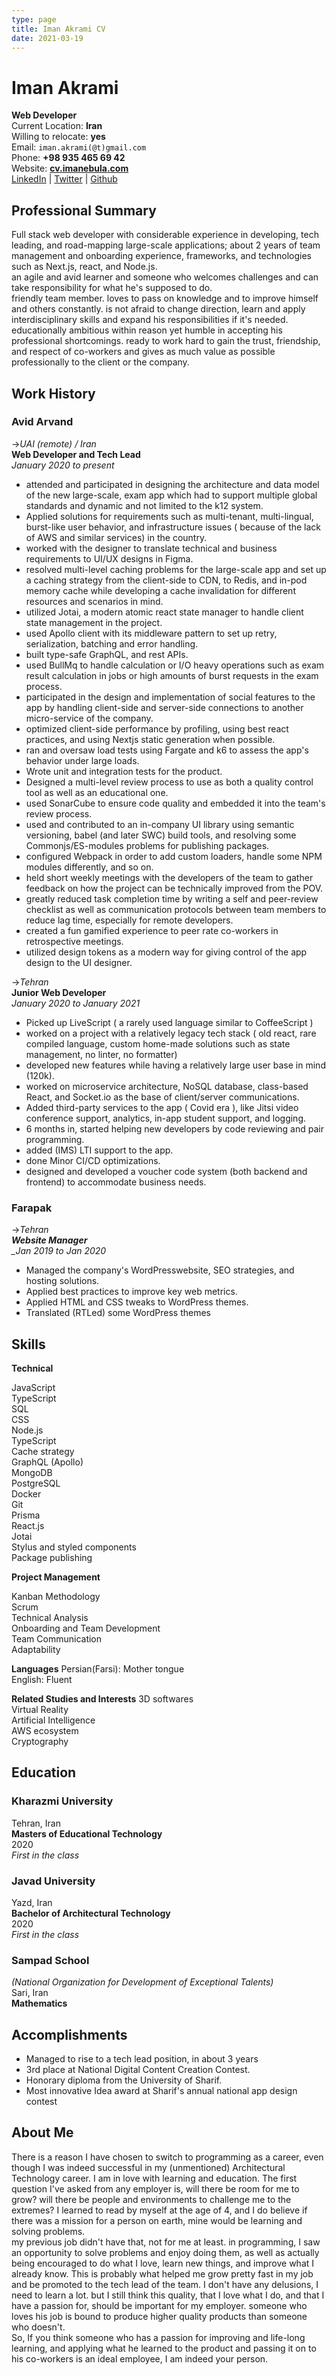 ```yaml
---
type: page
title: Iman Akrami CV
date: 2021-03-19
---
```


# **Iman Akrami**

**Web Developer** <br/>
Current Location: **Iran** <br/>
Willing to relocate: **yes** <br/>
Email: `iman.akrami(@t)gmail.com` <br/>
Phone: **+98 935 465 69 42** <br/>
Website: **[cv.imanebula.com](https://cv.imanebula.com)** <br/>
[LinkedIn](https://linkedin.com/in/imanakrami/) | [Twitter](https://twitter.com/ImanAkrami) | [Github](https://github.com/ImanAkrami)

## Professional Summary

Full stack web developer with considerable experience in developing, tech leading, and road-mapping large-scale applications; about 2 years of team management and onboarding experience, frameworks, and technologies such as Next.js, react, and Node.js. <br/>
an agile and avid learner and someone who welcomes challenges and can take responsibility for what he's supposed to do. <br/>
friendly team member. loves to pass on knowledge and to improve himself and others constantly. is not afraid to change direction, learn and apply interdisciplinary skills and expand his responsibilities if it's needed. educationally ambitious within reason yet humble in accepting his professional shortcomings. ready to work hard to gain the trust, friendship, and respect of co-workers and gives as much value as possible professionally to the client or the company. <br/>

## Work History

### Avid Arvand

->_UAI (remote) / Iran_ <br/>
**Web Developer and Tech Lead** <br/>
_January 2020 to present_ <br/>

- attended and participated in designing the architecture and data model of the new large-scale, exam app which had to support multiple global standards and dynamic and not limited to the k12 system.
- Applied solutions for requirements such as multi-tenant, multi-lingual, burst-like user behavior, and infrastructure issues ( because of the lack of AWS and similar services) in the country.
- worked with the designer to translate technical and business requirements to UI/UX designs in Figma.
- resolved multi-level caching problems for the large-scale app and set up a caching strategy from the client-side to CDN, to Redis, and in-pod memory cache while developing a cache invalidation for different resources and scenarios in mind.
- utilized Jotai, a modern atomic react state manager to handle client state management in the project.
- used Apollo client with its middleware pattern to set up retry, serialization, batching and error handling.
- built type-safe GraphQL, and rest APIs.
- used BullMq to handle calculation or I/O heavy operations such as exam result calculation in jobs or high amounts of burst requests in the exam process.
- participated in the design and implementation of social features to the app by handling client-side and server-side connections to another micro-service of the company.
- optimized client-side performance by profiling, using best react practices, and using Nextjs static generation when possible.
- ran and oversaw load tests using Fargate and k6 to assess the app's behavior under large loads.
- Wrote unit and integration tests for the product.
- Designed a multi-level review process to use as both a quality control tool as well as an educational one.
- used SonarCube to ensure code quality and embedded it into the team's review process.
- used and contributed to an in-company UI library using semantic versioning, babel (and later SWC) build tools, and resolving some Commonjs/ES-modules problems for publishing packages.
- configured Webpack in order to add custom loaders, handle some NPM modules differently, and so on.
- held short weekly meetings with the developers of the team to gather feedback on how the project can be technically improved from the POV.
- greatly reduced task completion time by writing a self and peer-review checklist as well as communication protocols between team members to reduce lag time, especially for remote developers.
- created a fun gamified experience to peer rate co-workers in retrospective meetings.
- utilized design tokens as a modern way for giving control of the app design to the UI designer.

->_Tehran_ <br/>
**Junior Web Developer** <br/>
_January 2020 to January 2021_ <br/>

- Picked up LiveScript ( a rarely used language similar to CoffeeScript )
- worked on a project with a relatively legacy tech stack ( old react, rare compiled language, custom home-made solutions such as state management, no linter, no formatter)
- developed new features while having a relatively large user base in mind (120k).
- worked on microservice architecture, NoSQL database, class-based React, and Socket.io as the base of client/server communications.
- Added third-party services to the app ( Covid era ), like Jitsi video conference support, analytics, in-app student support, and logging.
- 6 months in, started helping new developers by code reviewing and pair programming.
- added (IMS) LTI support to the app.
- done Minor CI/CD optimizations.
- designed and developed a voucher code system (both backend and frontend) to accommodate business needs.

### Farapak

->_Tehran <br/>
**Website Manager** <br/>
\_Jan 2019 to Jan 2020_ <br/>

- Managed the company's WordPresswebsite, SEO strategies, and hosting solutions.
- Applied best practices to improve key web metrics.
- Applied HTML and CSS tweaks to WordPress themes.
- Translated (RTLed) some WordPress themes

## Skills

**Technical**

JavaScript <br/>
TypeScript <br/>
SQL <br/>
CSS <br/>
Node.js <br/>
TypeScript <br/>
Cache strategy <br/>
GraphQL (Apollo) <br/>
MongoDB <br/>
PostgreSQL <br/>
Docker <br/>
Git <br/>
Prisma <br/>
React.js <br/>
Jotai <br/>
Stylus and styled components <br/>
Package publishing <br/>

**Project Management**

Kanban Methodology <br/>
Scrum <br/>
Technical Analysis <br/>
Onboarding and Team Development <br/>
Team Communication <br/>
Adaptability <br/>

**Languages**
Persian(Farsi): Mother tongue <br/>
English: Fluent <br/>

**Related Studies and Interests**
3D softwares <br/>
Virtual Reality <br/>
Artificial Intelligence <br/>
AWS ecosystem <br/>
Cryptography <br/>

## Education

### Kharazmi University

Tehran, Iran <br/>
**Masters of Educational Technology** <br/>
2020 <br/>
_First in the class_ <br/>

### Javad University

Yazd, Iran <br/>
**Bachelor of Architectural Technology** <br/>
2020 <br/>
_First in the class_ <br/>

### Sampad School

_(National Organization for Development of Exceptional Talents)_ <br/>
Sari, Iran <br/>
**Mathematics** <br/>

## Accomplishments

- Managed to rise to a tech lead position, in about 3 years
- 3rd place at National Digital Content Creation Contest.
- Honorary diploma from the University of Sharif.
- Most innovative Idea award at Sharif's annual national app design contest

## About Me

There is a reason I have chosen to switch to programming as a career, even though I was indeed successful in my (unmentioned) Architectural Technology career. I am in love with learning and education. The first question I've asked from any employer is, will there be room for me to grow? will there be people and environments to challenge me to the extremes? I learned to read by myself at the age of 4, and I do believe if there was a mission for a person on earth, mine would be learning and solving problems. <br/>
my previous job didn't have that, not for me at least. in programming, I saw an opportunity to solve problems and enjoy doing them, as well as actually being encouraged to do what I love, learn new things, and improve what I already know. This is probably what helped me grow pretty fast in my job and be promoted to the tech lead of the team. I don't have any delusions, I need to learn a lot. but I still think this quality, that I love what I do, and that I have a passion for, should be important for my employer. someone who loves his job is bound to produce higher quality products than someone who doesn't. <br/>
So, If you think someone who has a passion for improving and life-long learning, and applying what he learned to the product and passing it on to his co-workers is an ideal employee, I am indeed your person. <br/>
